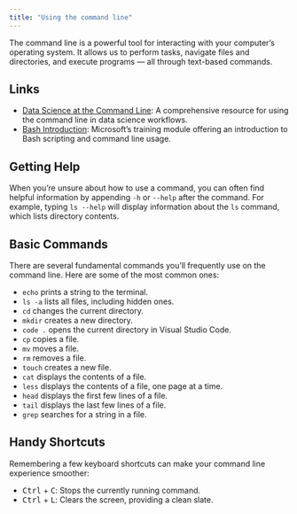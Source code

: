 ```yaml
---
title: "Using the command line"
---
```


The command line is a powerful tool for interacting with your computer's operating system. It allows us to perform tasks, navigate files and directories, and execute programs — all through text-based commands.


## Links

- [Data Science at the Command Line](https://jeroenjanssens.com/dsatcl/): A comprehensive resource for using the command line in data science workflows.
- [Bash Introduction](https://learn.microsoft.com/en-us/training/modules/bash-introduction/): Microsoft's training module offering an introduction to Bash scripting and command line usage.


## Getting Help

When you're unsure about how to use a command, you can often find helpful information by appending `-h` or `--help` after the command. For example, typing `ls --help` will display information about the `ls` command, which lists directory contents.

## Basic Commands

There are several fundamental commands you'll frequently use on the command line. Here are some of the most common ones:

- `echo` prints a string to the terminal.
- `ls -a` lists all files, including hidden ones.
- `cd` changes the current directory.
- `mkdir` creates a new directory.
- `code .` opens the current directory in Visual Studio Code.
- `cp` copies a file.
- `mv` moves a file.
- `rm` removes a file.
- `touch` creates a new file.
- `cat` displays the contents of a file.
- `less` displays the contents of a file, one page at a time.
- `head` displays the first few lines of a file.
- `tail` displays the last few lines of a file.
- `grep` searches for a string in a file.

## Handy Shortcuts

Remembering a few keyboard shortcuts can make your command line experience smoother:

- <kbd>Ctrl</kbd> + <kbd>C</kbd>: Stops the currently running command.
- <kbd>Ctrl</kbd> + <kbd>L</kbd>: Clears the screen, providing a clean slate.
